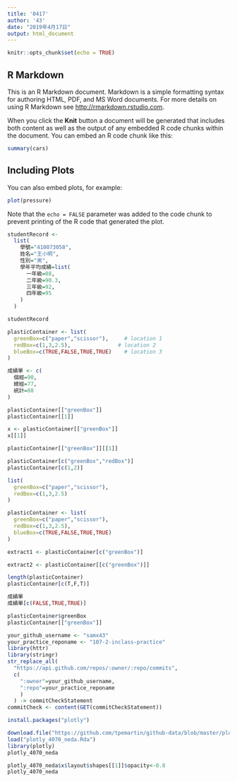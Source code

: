 ```yaml
---
title: '0417'
author: '43'
date: "2019年4月17日"
output: html_document
---
```


```r
knitr::opts_chunk$set(echo = TRUE)
```

## R Markdown

This is an R Markdown document. Markdown is a simple formatting syntax for authoring HTML, PDF, and MS Word documents. For more details on using R Markdown see <http://rmarkdown.rstudio.com>.

When you click the **Knit** button a document will be generated that includes both content as well as the output of any embedded R code chunks within the document. You can embed an R code chunk like this:

```r
summary(cars)
```

## Including Plots

You can also embed plots, for example:

```r
plot(pressure)
```

Note that the `echo = FALSE` parameter was added to the code chunk to prevent printing of the R code that generated the plot.
```r
studentRecord <-
  list(
    學號="410073058",
    姓名="王小明",
    性別="男",
    學年平均成績=list(
      一年級=88,
      二年級=90.3,
      三年級=92,
      四年級=95
    )
  )

studentRecord
```
```r
plasticContainer <- list(
  greenBox=c("paper","scissor"),     # location 1
  redBox=c(1,3,2.5),               # location 2
  blueBox=c(TRUE,FALSE,TRUE,TRUE)    # location 3
)
```

```r
成績單 <- c(
  個經=90,
  總經=77,
  統計=88
)
```

```r
plasticContainer[["greenBox"]] 
plasticContainer[[1]]
```

```r
x <- plasticContainer[["greenBox"]] 
x[[1]]

```

```r
plasticContainer[["greenBox"]][[1]]
```

```r
plasticContainer[c("greenBox","redBox")] 
plasticContainer[c(1,2)]
```

```r
list(
  greenBox=c("paper","scissor"),
  redBox=c(1,3,2.5)
)
```


```r
plasticContainer <- list(
  greenBox=c("paper","scissor"),
  redBox=c(1,3,2.5),  
  blueBox=c(TRUE,FALSE,TRUE,TRUE) 
)
```

```r
extract1 <- plasticContainer[c("greenBox")]
```

```r
extract2 <- plasticContainer[[c("greenBox")]]
```

```r
length(plasticContainer)
plasticContainer[c(T,F,T)]
```

```r
成績單
成績單[c(FALSE,TRUE,TRUE)]
```

```r
plasticContainer$greenBox
plasticContainer[["greenBox"]]
```

```r
your_github_username <- "samx43"
your_practice_reponame <- "107-2-inclass-practice"
library(httr)
library(stringr)
str_replace_all(
  "https://api.github.com/repos/:owner/:repo/commits",
  c(
    ":owner"=your_github_username,
    ":repo"=your_practice_reponame
    )
  ) -> commitCheckStatement
commitCheck <- content(GET(commitCheckStatement))
```

```r
install.packages("plotly")
```

```r
download.file("https://github.com/tpemartin/github-data/blob/master/plotly_4070_neda.Rda?raw=true",destfile = "plotly_4070_neda.Rda")
load("plotly_4070_neda.Rda")
library(plotly)
plotly_4070_neda
```

```r
plotly_4070_neda$x$layout$shapes[[1]]$opacity<-0.8
plotly_4070_neda
```


